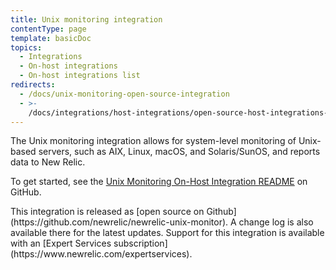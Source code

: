 ```yaml
---
title: Unix monitoring integration
contentType: page
template: basicDoc
topics:
  - Integrations
  - On-host integrations
  - On-host integrations list
redirects:
  - /docs/unix-monitoring-open-source-integration
  - >-
    /docs/integrations/host-integrations/open-source-host-integrations-list/unix-monitoring-open-source-integration
---
```


The Unix monitoring integration allows for system-level monitoring of Unix-based servers, such as AIX, Linux, macOS, and Solaris/SunOS, and reports data to New Relic.

To get started, see the [Unix Monitoring On-Host Integration README](https://github.com/newrelic/newrelic-unix-monitor) on GitHub.

<Callout variant="tip">
  This integration is released as [open source on Github](https://github.com/newrelic/newrelic-unix-monitor). A change log is also available there for the latest updates. Support for this integration is available with an [Expert Services subscription](https://www.newrelic.com/expertservices).
</Callout>

